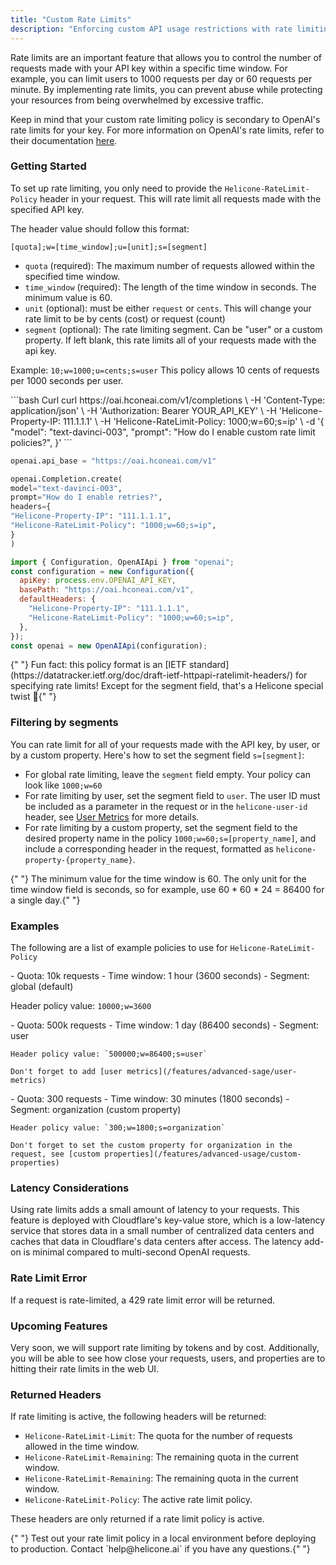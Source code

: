 ```yaml
---
title: "Custom Rate Limits"
description: "Enforcing custom API usage restrictions with rate limiting"
---
```


Rate limits are an important feature that allows you to control the number of requests made with your API key within a specific time window. For example, you can limit users to 1000 requests per day or 60 requests per minute. By implementing rate limits, you can prevent abuse while protecting your resources from being overwhelmed by excessive traffic.

Keep in mind that your custom rate limiting policy is secondary to OpenAI's rate limits for your key. For more information on OpenAI's rate limits, refer to their documentation [here](https://platform.openai.com/docs/guides/rate-limits).

### Getting Started

To set up rate limiting, you only need to provide the `Helicone-RateLimit-Policy` header in your request. This will rate limit all requests made with the specified API key.

The header value should follow this format:

```
[quota];w=[time_window];u=[unit];s=[segment]
```

- `quota` (required): The maximum number of requests allowed within the specified time window.
- `time_window` (required): The length of the time window in seconds. The minimum value is 60.
- `unit` (optional): must be either `request` or `cents`. This will change your rate limit to be by cents (cost) or request (count)
- `segment` (optional): The rate limiting segment. Can be "user" or a custom property. If left blank, this rate limits all of your requests made with the api key.

Example: `10;w=1000;u=cents;s=user`
This policy allows 10 cents of requests per 1000 seconds per user.

<CodeGroup>
```bash Curl
curl https://oai.hconeai.com/v1/completions \
  -H 'Content-Type: application/json' \
  -H 'Authorization: Bearer YOUR_API_KEY' \
  -H 'Helicone-Property-IP: 111.1.1.1' \
  -H 'Helicone-RateLimit-Policy: 1000;w=60;s=ip' \
  -d '{
    "model": "text-davinci-003",
    "prompt": "How do I enable custom rate limit policies?",
}'
```

```python Python
openai.api_base = "https://oai.hconeai.com/v1"

openai.Completion.create(
model="text-davinci-003",
prompt="How do I enable retries?",
headers={
"Helicone-Property-IP": "111.1.1.1",
"Helicone-RateLimit-Policy": "1000;w=60;s=ip",
}
)

```

```js Node
import { Configuration, OpenAIApi } from "openai";
const configuration = new Configuration({
  apiKey: process.env.OPENAI_API_KEY,
  basePath: "https://oai.hconeai.com/v1",
  defaultHeaders: {
    "Helicone-Property-IP": "111.1.1.1",
    "Helicone-RateLimit-Policy": "1000;w=60;s=ip",
  },
});
const openai = new OpenAIApi(configuration);
```

</CodeGroup>

<Info>
  {" "}
  Fun fact: this policy format is an [IETF standard](https://datatracker.ietf.org/doc/draft-ietf-httpapi-ratelimit-headers/)
  for specifying rate limits! Except for the segment field, that's a Helicone special
  twist 🍬{" "}
</Info>

### Filtering by segments

You can rate limit for all of your requests made with the API key, by user, or by a custom property. Here's how to set the segment field `s=[segment]`:

- For global rate limiting, leave the `segment` field empty. Your policy can look like `1000;w=60`
- For rate limiting by user, set the segment field to `user`. The user ID must be included as a parameter in the request or in the `helicone-user-id` header, see [User Metrics](/features/advanced-usage/user-metrics) for more details.
- For rate limiting by a custom property, set the segment field to the desired property name in the policy `1000;w=60;s=[property_name]`, and include a corresponding header in the request, formatted as `helicone-property-{property_name}`.

<Info>
  {" "}
  The minimum value for the time window is 60. The only unit for the time window
  field is seconds, so for example, use 60 * 60 * 24 = 86400 for a single day.{" "}
</Info>

### Examples

The following are a list of example policies to use for `Helicone-RateLimit-Policy`

<AccordionGroup>
  <Accordion title="Global Rate Limiting">
  - Quota: 10k requests
  - Time window: 1 hour (3600 seconds)
  - Segment: global (default)

Header policy value: `10000;w=3600`

  </Accordion>

  <Accordion title="Per User Rate LImiting">
    - Quota: 500k requests
    - Time window: 1 day (86400 seconds)
    - Segment: user

    Header policy value: `500000;w=86400;s=user`

    Don't forget to add [user metrics](/features/advanced-sage/user-metrics)

  </Accordion>

  <Accordion title="Custom Property Rate Limiting">
    - Quota: 300 requests
    - Time window: 30 minutes (1800 seconds)
    - Segment: organization (custom property)

    Header policy value: `300;w=1800;s=organization`

    Don't forget to set the custom property for organization in the request, see [custom properties](/features/advanced-usage/custom-properties)

  </Accordion>
</AccordionGroup>

### Latency Considerations

Using rate limits adds a small amount of latency to your requests. This feature is deployed with Cloudflare's key-value store, which is a low-latency service that stores data in a small number of centralized data centers and caches that data in Cloudflare's data centers after access. The latency add-on is minimal compared to multi-second OpenAI requests.

### Rate Limit Error

If a request is rate-limited, a 429 rate limit error will be returned.

### Upcoming Features

Very soon, we will support rate limiting by tokens and by cost. Additionally, you will be able to see how close your requests, users, and properties are to hitting their rate limits in the web UI.

### Returned Headers

If rate limiting is active, the following headers will be returned:

- `Helicone-RateLimit-Limit`: The quota for the number of requests allowed in the time window.
- `Helicone-RateLimit-Remaining`: The remaining quota in the current window.
- `Helicone-RateLimit-Remaining`: The remaining quota in the current window.
- `Helicone-RateLimit-Policy`: The active rate limit policy.

These headers are only returned if a rate limit policy is active.

<Info>
  {" "}
  Test out your rate limit policy in a local environment before deploying to production.
  Contact `help@helicone.ai` if you have any questions.{" "}
</Info>
